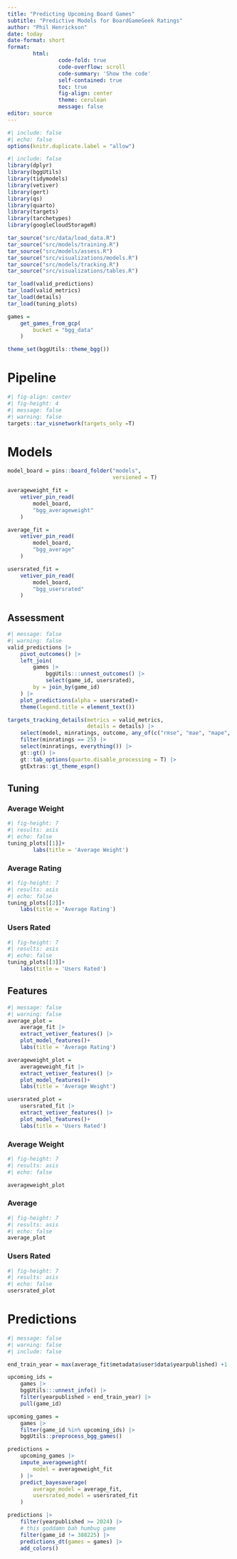 ```yaml
---
title: "Predicting Upcoming Board Games"
subtitle: "Predictive Models for BoardGameGeek Ratings"
author: "Phil Henrickson"
date: today
date-format: short
format: 
        html:
                code-fold: true
                code-overflow: scroll
                code-summary: 'Show the code'
                self-contained: true
                toc: true
                fig-align: center
                theme: cerulean
                message: false
editor: source
---
```

```r
#| include: false
#| echo: false
options(knitr.duplicate.label = "allow")
```

```r
#| include: false
library(dplyr)
library(bggUtils)
library(tidymodels)
library(vetiver)
library(gert)
library(qs)
library(quarto)
library(targets)
library(tarchetypes)
library(googleCloudStorageR)

tar_source("src/data/load_data.R")
tar_source("src/models/training.R")
tar_source("src/models/assess.R")
tar_source("src/visualizations/models.R")
tar_source("src/models/tracking.R")
tar_source("src/visualizations/tables.R")

tar_load(valid_predictions)
tar_load(valid_metrics)
tar_load(details)
tar_load(tuning_plots)

games = 
    get_games_from_gcp(
        bucket = "bgg_data"
    )

theme_set(bggUtils::theme_bgg())
```


# Pipeline

<!-- # ```{r, results = "asis", echo = FALSE} -->
<!-- #   cat(c("```{mermaid}", targets::tar_mermaid(targets_only = T), "```"), sep = "\n") -->
<!-- # ``` -->


```r
#| fig-align: center
#| fig-height: 4
#| message: false
#| warning: false
targets::tar_visnetwork(targets_only =T)

```

# Models

```r

model_board = pins::board_folder("models",
                                 versioned = T)

averageweight_fit = 
    vetiver_pin_read(
        model_board,
        "bgg_averageweight"
    )

average_fit = 
    vetiver_pin_read(
        model_board,
        "bgg_average"
    )

usersrated_fit = 
    vetiver_pin_read(
        model_board,
        "bgg_usersrated"
    )

```

## Assessment

```r
#| message: false
#| warning: false
valid_predictions |>
    pivot_outcomes() |>
    left_join(
        games |>
            bggUtils:::unnest_outcomes() |>
            select(game_id, usersrated),
        by = join_by(game_id)
    ) |>
    plot_predictions(alpha = usersrated)+
    theme(legend.title = element_text())

```

```r

targets_tracking_details(metrics = valid_metrics,
                         details = details) |>
    select(model, minratings, outcome, any_of(c("rmse", "mae", "mape", "rsq", "ccc"))) |>
    filter(minratings == 25) |>
    select(minratings, everything()) |>
    gt::gt() |>
    gt::tab_options(quarto.disable_processing = T) |>
    gtExtras::gt_theme_espn()

```

## Tuning

::: {.panel-tabset}

### Average Weight

```r
#| fig-height: 7
#| results: asis
#| echo: false
tuning_plots[[1]]+
        labs(title = 'Average Weight')

```

### Average Rating

```r
#| fig-height: 7
#| results: asis
#| echo: false
tuning_plots[[2]]+
    labs(title = 'Average Rating')

```


### Users Rated

```r
#| fig-height: 7
#| results: asis
#| echo: false
tuning_plots[[3]]+
    labs(title = 'Users Rated')

```

:::

## Features

```r
#| message: false
#| warning: false
average_plot = 
    average_fit |> 
    extract_vetiver_features() |>
    plot_model_features()+
    labs(title = 'Average Rating')

averageweight_plot = 
    averageweight_fit |> 
    extract_vetiver_features() |>
    plot_model_features()+
    labs(title = 'Average Weight')

usersrated_plot = 
    usersrated_fit |> 
    extract_vetiver_features() |>
    plot_model_features()+
    labs(title = 'Users Rated')

```

::: {.panel-tabset}

### Average Weight

```r
#| fig-height: 7
#| results: asis
#| echo: false

averageweight_plot

```

### Average 

```r
#| fig-height: 7
#| results: asis
#| echo: false
average_plot

```

### Users Rated

```r
#| fig-height: 7
#| results: asis
#| echo: false
usersrated_plot

```

:::

# Predictions

```r
#| message: false
#| warning: false
#| include: false

end_train_year = max(average_fit$metadata$user$data$yearpublished) +1

upcoming_ids = 
    games |>
    bggUtils:::unnest_info() |>
    filter(yearpublished > end_train_year) |>
    pull(game_id)

upcoming_games = 
    games |>
    filter(game_id %in% upcoming_ids) |>
    bggUtils::preprocess_bgg_games()

```


```r
predictions = 
    upcoming_games |>
    impute_averageweight(
        model = averageweight_fit
    ) |>
    predict_bayesaverage(
        average_model = average_fit,
        usersrated_model = usersrated_fit
    )

predictions |>
    filter(yearpublished >= 2024) |>
    # this goddamn bah humbug game
    filter(game_id != 388225) |>
    predictions_dt(games = games) |>
    add_colors()

```

